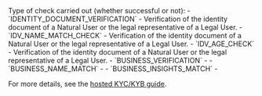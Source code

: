 <ResponseField name="Type" type="string" >    
Type of check carried out (whether successful or not):
- `IDENTITY_DOCUMENT_VERIFICATION` - Verification of the identity document of a Natural User or the legal representative of a Legal User.
- `IDV_NAME_MATCH_CHECK` - Verification of the identity document of a Natural User or the legal representative of a Legal User.
- `IDV_AGE_CHECK` - Verification of the identity document of a Natural User or the legal representative of a Legal User.
- `BUSINESS_VERIFICATION` -
- `BUSINESS_NAME_MATCH` -
- `BUSINESS_INSIGHTS_MATCH` -

For more details, see the [hosted KYC/KYB guide](/guides/users/verification/hosted).
</ResponseField>